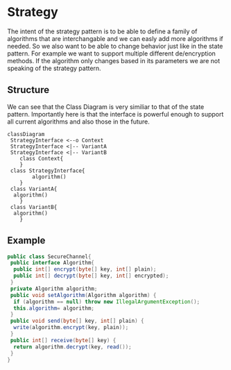 # Strategy

The intent of the strategy pattern is to be able to define a family of algorithms that are interchangable and we can easly add more algorithms if needed. So we also want to be able to change behavior just like in the state pattern. For example we want to support multiple different de/encryption methods. If the algorithm only changes based in its parameters we are not speaking of the strategy pattern.

## Structure

We can see that the Class Diagram is very similiar to that of the state pattern. Importantly here is that the interface is powerful enough to support all current algorithms and also those in the future.

```mermaid
classDiagram
 StrategyInterface <--o Context
 StrategyInterface <|-- VariantA
 StrategyInterface <|-- VariantB
    class Context{
    }
 class StrategyInterface{
        algorithm()
    }
 class VariantA{
  algorithm()
    }
 class VariantB{
  algorithm()
    } 
```

## Example

```java
public class SecureChannel{
 public interface Algorithm{
  public int[] encrypt(byte[] key, int[] plain);
  public int[] decrypt(byte[] key, int[] encrypted);
 }
 private Algorithm algorithm;
 public void setAlgorithm(Algorithm algorithm) {
  if (algorithm == null) throw new IllegalArgumentException();
  this.algorithm= algorithm;
 }
 public void send(byte[] key, int[] plain) {
  write(algorithm.encrypt(key, plain));
 }
 public int[] receive(byte[] key) {
  return algorithm.decrypt(key, read());
 }
}
```
